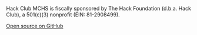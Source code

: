 Hack Club MCHS is fiscally sponsored by The Hack Foundation (d.b.a. Hack Club), a 501(c)(3) nonprofit (EIN: 81-2908499).

[Open source on GitHub](https://github.com/RyanLua/mchs.hackclub.com)
